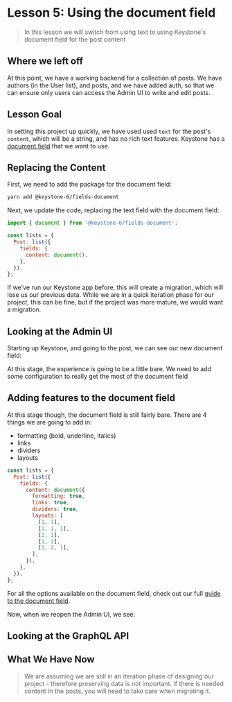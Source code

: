 
# Lesson 5: Using the document field

> In this lesson we will switch from using text to using Keystone's document field for the post content

## Where we left off

At this point, we have a working backend for a collection of posts. We have authors (in the User list), and posts, and we have added auth, so that we can ensure only users can access the Admin UI to write and edit posts.

## Lesson Goal

In setting this project up quickly, we have used used `text` for the post's `content`, which will be a string, and has no rich text features. Keystone has a [document field](https://keystonejs.com/docs/apis/fields#document) that we want to use.

## Replacing the Content

First, we need to add the package for the document field:

```sh
yarn add @keystone-6/fields-document
```

Next, we update the code, replacing the text field with the document field:

```js
import { document } from '@keystone-6/fields-document';

const lists = {
  Post: list({
    fields: {
      content: document(),
    },
  }),
};
```

If we've run our Keystone app before, this will create a migration, which will lose us our previous data. While we are in a quick iteration phase for our project, this can be fine, but if the project was more mature, we would want a migration.

## Looking at the Admin UI

Starting up Keystone, and going to the post, we can see our new document field:

At this stage, the experience is going to be a little bare. We need to add some configuration to really get the most of the document field

## Adding features to the document field

At this stage though, the document field is still fairly bare. There are 4 things we are going to add in:

- formatting (bold, underline, italics)
- links
- dividers
- layouts

```js
const lists = {
  Post: list({
    fields: {
      content: document({
        formatting: true,
        links: true,
        dividers: true,
        layouts: [
          [1, 1],
          [1, 1, 1],
          [2, 1],
          [1, 2],
          [1, 2, 1],
        ],
      }),
    },
  }),
};
```

For all the options available on the document field, check out our full [guide to the document field](https://keystonejs.com/docs/guides/document-fields#how-to-use-document-fields).

Now, when we reopen the Admin UI, we see:

## Looking at the GraphQL API

## What We Have Now

> We are assuming we are still in an iteration phase of designing our project - therefore preserving data is not important. If there is needed content in the posts, you will need to take care when migrating it.

